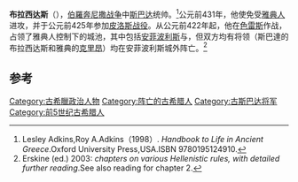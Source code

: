 {{Infobox military person
|name= 布拉西达斯
|image=
|caption= 
|allegiance= [[斯巴达|斯巴达]]
|rank= 
|commands=
|nickname= 
|birth_date= 
|death_date= 前422年
|birth_place= 
|death_place= 
|laterwork=
|battles= [[派娄斯之战|皮洛斯战役]] {{en-link|安菲波利斯战役|Battle of Amphipolis}}
}}

'''布拉西达斯'''（{{bd|？||前422年|}}），[[伯羅奔尼撒战争|伯羅奔尼撒战争]]中[[斯巴达|斯巴达]]统帅。<ref>Lesley Adkins,Roy A.Adkins（1998）. ''Handbook to Life in Ancient Greece''.Oxford University Press,USA.ISBN 9780195124910.</ref>公元前431年，他使{{en-link|迈索内|Methoni, Messenia}}免受[[古雅典|雅典人]]进攻，并于公元前425年参加[[派娄斯之战|皮洛斯战役]]。从公元前422年起，他在[[色雷斯|色雷斯]]作战，占领了雅典人控制下的城池，其中包括[[安菲波利斯|安菲波利斯]]与{{en-link|托罗内|Toroni}}，但双方均有将领（斯巴達的布拉西达斯和雅典的[[克里昂|克里昂]]）均在安菲波利斯城外阵亡。<ref>Erskine (ed.) 2003: ''chapters on various Hellenistic rules, with detailed further reading''.See also reading for chapter 2.</ref>

== 参考 ==
{{reflist}}

{{古希臘}}

[[Category:古希臘政治人物|Category:古希臘政治人物]]
[[Category:阵亡的古希腊人|Category:阵亡的古希腊人]]
[[Category:古斯巴达将军|Category:古斯巴达将军]]
[[Category:前5世纪古希腊人|Category:前5世纪古希腊人]]